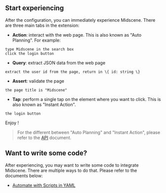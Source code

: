 ## Start experiencing

After the configuration, you can immediately experience Midscene. There are three main tabs in the extension:

- **Action**: interact with the web page. This is also known as "Auto Planning". For example:
```
type Midscene in the search box
click the login button
```

- **Query**: extract JSON data from the web page

```
extract the user id from the page, return in \{ id: string \}
```

- **Assert**: validate the page

```
the page title is "Midscene"
```

- **Tap**: perform a single tap on the element where you want to click. This is also known as "Instant Action". 

```
the login button
```

Enjoy !

> For the different between "Auto Planning" and "Instant Action", please refer to the [API](../api.mdx) document.

## Want to write some code?

After experiencing, you may want to write some code to integrate Midscene. There are multiple ways to do that. Please refer to the documents below:

* [Automate with Scripts in YAML](../automate-with-scripts-in-yaml)
